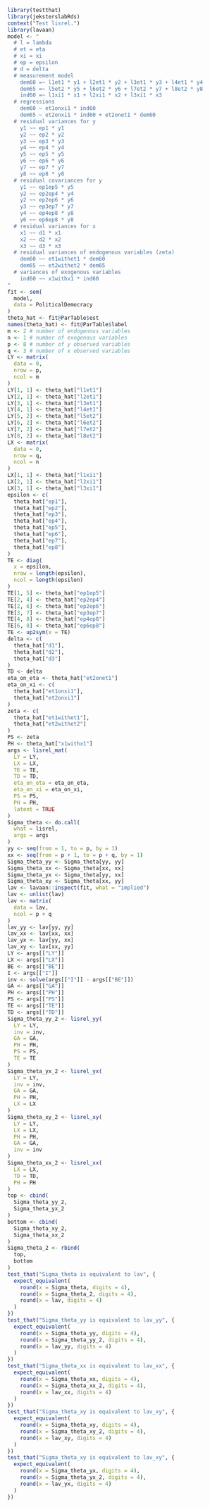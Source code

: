
```r
library(testthat)
library(jeksterslabRds)
context("Test lisrel.")
library(lavaan)
model <- "
  # l = lambda
  # et = eta
  # xi = xi
  # ep = epsilon
  # d = delta
  # measurement model
    dem60 =~ l1et1 * y1 + l2et1 * y2 + l3et1 * y3 + l4et1 * y4
    dem65 =~ l5et2 * y5 + l6et2 * y6 + l7et2 * y7 + l8et2 * y8
    ind60 =~ l1xi1 * x1 + l2xi1 * x2 + l3xi1 * x3
  # regressions
    dem60 ~ et1onxi1 * ind60
    dem65 ~ et2onxi1 * ind60 + et2onet1 * dem60
  # residual variances for y
    y1 ~~ ep1 * y1
    y2 ~~ ep2 * y2
    y3 ~~ ep3 * y3
    y4 ~~ ep4 * y4
    y5 ~~ ep5 * y5
    y6 ~~ ep6 * y6
    y7 ~~ ep7 * y7
    y8 ~~ ep8 * y8
  # residual covariances for y
    y1 ~~ ep1ep5 * y5
    y2 ~~ ep2ep4 * y4
    y2 ~~ ep2ep6 * y6
    y3 ~~ ep3ep7 * y7
    y4 ~~ ep4ep8 * y8
    y6 ~~ ep6ep8 * y8
  # residual variances for x
    x1 ~~ d1 * x1
    x2 ~~ d2 * x2
    x3 ~~ d3 * x3
  # residual variances of endogenous variables (zeta)
    dem60 ~~ et1withet1 * dem60
    dem65 ~~ et2withet2 * dem65
  # variances of exogenous variables
    ind60 ~~ x1withx1 * ind60
"
fit <- sem(
  model,
  data = PoliticalDemocracy
)
theta_hat <- fit@ParTable$est
names(theta_hat) <- fit@ParTable$label
m <- 2 # number of endogenous variables
n <- 1 # number of exogenous variables
p <- 8 # number of y observed variables
q <- 3 # number of x observed variables
LY <- matrix(
  data = 0,
  nrow = p,
  ncol = m
)
LY[1, 1] <- theta_hat["l1et1"]
LY[2, 1] <- theta_hat["l2et1"]
LY[3, 1] <- theta_hat["l3et1"]
LY[4, 1] <- theta_hat["l4et1"]
LY[5, 2] <- theta_hat["l5et2"]
LY[6, 2] <- theta_hat["l6et2"]
LY[7, 2] <- theta_hat["l7et2"]
LY[8, 2] <- theta_hat["l8et2"]
LX <- matrix(
  data = 0,
  nrow = q,
  ncol = n
)
LX[1, 1] <- theta_hat["l1xi1"]
LX[2, 1] <- theta_hat["l2xi1"]
LX[3, 1] <- theta_hat["l3xi1"]
epsilon <- c(
  theta_hat["ep1"],
  theta_hat["ep2"],
  theta_hat["ep3"],
  theta_hat["ep4"],
  theta_hat["ep5"],
  theta_hat["ep6"],
  theta_hat["ep7"],
  theta_hat["ep8"]
)
TE <- diag(
  x = epsilon,
  nrow = length(epsilon),
  ncol = length(epsilon)
)
TE[1, 5] <- theta_hat["ep1ep5"]
TE[2, 4] <- theta_hat["ep2ep4"]
TE[2, 6] <- theta_hat["ep2ep6"]
TE[3, 7] <- theta_hat["ep3ep7"]
TE[4, 8] <- theta_hat["ep4ep8"]
TE[6, 8] <- theta_hat["ep6ep8"]
TE <- up2sym(x = TE)
delta <- c(
  theta_hat["d1"],
  theta_hat["d2"],
  theta_hat["d3"]
)
TD <- delta
eta_on_eta <- theta_hat["et2onet1"]
eta_on_xi <- c(
  theta_hat["et1onxi1"],
  theta_hat["et2onxi1"]
)
zeta <- c(
  theta_hat["et1withet1"],
  theta_hat["et2withet2"]
)
PS <- zeta
PH <- theta_hat["x1withx1"]
args <- lisrel_mat(
  LY = LY,
  LX = LX,
  TE = TE,
  TD = TD,
  eta_on_eta = eta_on_eta,
  eta_on_xi = eta_on_xi,
  PS = PS,
  PH = PH,
  latent = TRUE
)
Sigma_theta <- do.call(
  what = lisrel,
  args = args
)
yy <- seq(from = 1, to = p, by = 1)
xx <- seq(from = p + 1, to = p + q, by = 1)
Sigma_theta_yy <- Sigma_theta[yy, yy]
Sigma_theta_xx <- Sigma_theta[xx, xx]
Sigma_theta_yx <- Sigma_theta[yy, xx]
Sigma_theta_xy <- Sigma_theta[xx, yy]
lav <- lavaan::inspect(fit, what = "implied")
lav <- unlist(lav)
lav <- matrix(
  data = lav,
  ncol = p + q
)
lav_yy <- lav[yy, yy]
lav_xx <- lav[xx, xx]
lav_yx <- lav[yy, xx]
lav_xy <- lav[xx, yy]
LY <- args[["LY"]]
LX <- args[["LX"]]
BE <- args[["BE"]]
I <- args[["I"]]
inv <- solve(args[["I"]] - args[["BE"]])
GA <- args[["GA"]]
PH <- args[["PH"]]
PS <- args[["PS"]]
TE <- args[["TE"]]
TD <- args[["TD"]]
Sigma_theta_yy_2 <- lisrel_yy(
  LY = LY,
  inv = inv,
  GA = GA,
  PH = PH,
  PS = PS,
  TE = TE
)
Sigma_theta_yx_2 <- lisrel_yx(
  LY = LY,
  inv = inv,
  GA = GA,
  PH = PH,
  LX = LX
)
Sigma_theta_xy_2 <- lisrel_xy(
  LY = LY,
  LX = LX,
  PH = PH,
  GA = GA,
  inv = inv
)
Sigma_theta_xx_2 <- lisrel_xx(
  LX = LX,
  TD = TD,
  PH = PH
)
top <- cbind(
  Sigma_theta_yy_2,
  Sigma_theta_yx_2
)
bottom <- cbind(
  Sigma_theta_xy_2,
  Sigma_theta_xx_2
)
Sigma_theta_2 <- rbind(
  top,
  bottom
)
test_that("Sigma_theta is equivalent to lav", {
  expect_equivalent(
    round(x = Sigma_theta, digits = 4),
    round(x = Sigma_theta_2, digits = 4),
    round(x = lav, digits = 4)
  )
})
test_that("Sigma_theta_yy is equivalent to lav_yy", {
  expect_equivalent(
    round(x = Sigma_theta_yy, digits = 4),
    round(x = Sigma_theta_yy_2, digits = 4),
    round(x = lav_yy, digits = 4)
  )
})
test_that("Sigma_theta_xx is equivalent to lav_xx", {
  expect_equivalent(
    round(x = Sigma_theta_xx, digits = 4),
    round(x = Sigma_theta_xx_2, digits = 4),
    round(x = lav_xx, digits = 4)
  )
})
test_that("Sigma_theta_xy is equivalent to lav_xy", {
  expect_equivalent(
    round(x = Sigma_theta_xy, digits = 4),
    round(x = Sigma_theta_xy_2, digits = 4),
    round(x = lav_xy, digits = 4)
  )
})
test_that("Sigma_theta_xy is equivalent to lav_xy", {
  expect_equivalent(
    round(x = Sigma_theta_yx, digits = 4),
    round(x = Sigma_theta_yx_2, digits = 4),
    round(x = lav_yx, digits = 4)
  )
})
```

